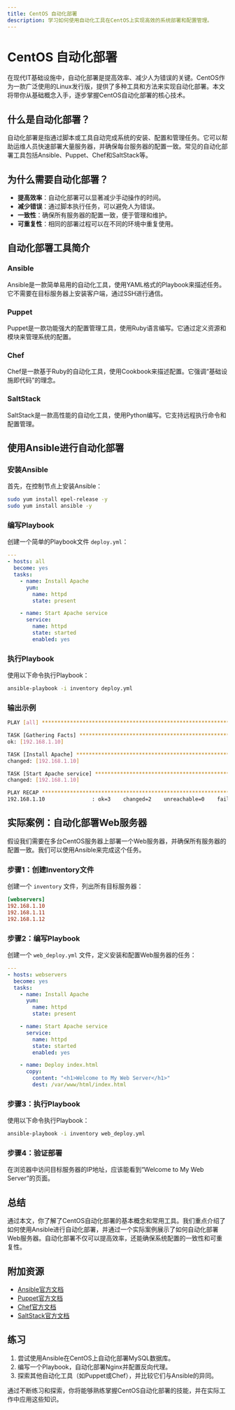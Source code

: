 ```yaml
---
title: CentOS 自动化部署
description: 学习如何使用自动化工具在CentOS上实现高效的系统部署和配置管理。
---
```


# CentOS 自动化部署

在现代IT基础设施中，自动化部署是提高效率、减少人为错误的关键。CentOS作为一款广泛使用的Linux发行版，提供了多种工具和方法来实现自动化部署。本文将带你从基础概念入手，逐步掌握CentOS自动化部署的核心技术。

## 什么是自动化部署？

自动化部署是指通过脚本或工具自动完成系统的安装、配置和管理任务。它可以帮助运维人员快速部署大量服务器，并确保每台服务器的配置一致。常见的自动化部署工具包括Ansible、Puppet、Chef和SaltStack等。

## 为什么需要自动化部署？

- **提高效率**：自动化部署可以显著减少手动操作的时间。
- **减少错误**：通过脚本执行任务，可以避免人为错误。
- **一致性**：确保所有服务器的配置一致，便于管理和维护。
- **可重复性**：相同的部署过程可以在不同的环境中重复使用。

## 自动化部署工具简介

### Ansible

Ansible是一款简单易用的自动化工具，使用YAML格式的Playbook来描述任务。它不需要在目标服务器上安装客户端，通过SSH进行通信。

### Puppet

Puppet是一款功能强大的配置管理工具，使用Ruby语言编写。它通过定义资源和模块来管理系统的配置。

### Chef

Chef是一款基于Ruby的自动化工具，使用Cookbook来描述配置。它强调“基础设施即代码”的理念。

### SaltStack

SaltStack是一款高性能的自动化工具，使用Python编写。它支持远程执行命令和配置管理。

## 使用Ansible进行自动化部署

### 安装Ansible

首先，在控制节点上安装Ansible：

```bash
sudo yum install epel-release -y
sudo yum install ansible -y
```

### 编写Playbook

创建一个简单的Playbook文件 `deploy.yml`：

```yaml
---
- hosts: all
  become: yes
  tasks:
    - name: Install Apache
      yum:
        name: httpd
        state: present

    - name: Start Apache service
      service:
        name: httpd
        state: started
        enabled: yes
```

### 执行Playbook

使用以下命令执行Playbook：

```bash
ansible-playbook -i inventory deploy.yml
```

### 输出示例

```bash
PLAY [all] *********************************************************************

TASK [Gathering Facts] *********************************************************
ok: [192.168.1.10]

TASK [Install Apache] **********************************************************
changed: [192.168.1.10]

TASK [Start Apache service] *****************************************************
changed: [192.168.1.10]

PLAY RECAP *********************************************************************
192.168.1.10               : ok=3    changed=2    unreachable=0    failed=0
```

## 实际案例：自动化部署Web服务器

假设我们需要在多台CentOS服务器上部署一个Web服务器，并确保所有服务器的配置一致。我们可以使用Ansible来完成这个任务。

### 步骤1：创建Inventory文件

创建一个 `inventory` 文件，列出所有目标服务器：

```ini
[webservers]
192.168.1.10
192.168.1.11
192.168.1.12
```

### 步骤2：编写Playbook

创建一个 `web_deploy.yml` 文件，定义安装和配置Web服务器的任务：

```yaml
---
- hosts: webservers
  become: yes
  tasks:
    - name: Install Apache
      yum:
        name: httpd
        state: present

    - name: Start Apache service
      service:
        name: httpd
        state: started
        enabled: yes

    - name: Deploy index.html
      copy:
        content: "<h1>Welcome to My Web Server</h1>"
        dest: /var/www/html/index.html
```

### 步骤3：执行Playbook

使用以下命令执行Playbook：

```bash
ansible-playbook -i inventory web_deploy.yml
```

### 步骤4：验证部署

在浏览器中访问目标服务器的IP地址，应该能看到“Welcome to My Web Server”的页面。

## 总结

通过本文，你了解了CentOS自动化部署的基本概念和常用工具。我们重点介绍了如何使用Ansible进行自动化部署，并通过一个实际案例展示了如何自动化部署Web服务器。自动化部署不仅可以提高效率，还能确保系统配置的一致性和可重复性。

## 附加资源

- [Ansible官方文档](https://docs.ansible.com/)
- [Puppet官方文档](https://puppet.com/docs/)
- [Chef官方文档](https://docs.chef.io/)
- [SaltStack官方文档](https://docs.saltproject.io/)

## 练习

1. 尝试使用Ansible在CentOS上自动化部署MySQL数据库。
2. 编写一个Playbook，自动化部署Nginx并配置反向代理。
3. 探索其他自动化工具（如Puppet或Chef），并比较它们与Ansible的异同。

通过不断练习和探索，你将能够熟练掌握CentOS自动化部署的技能，并在实际工作中应用这些知识。